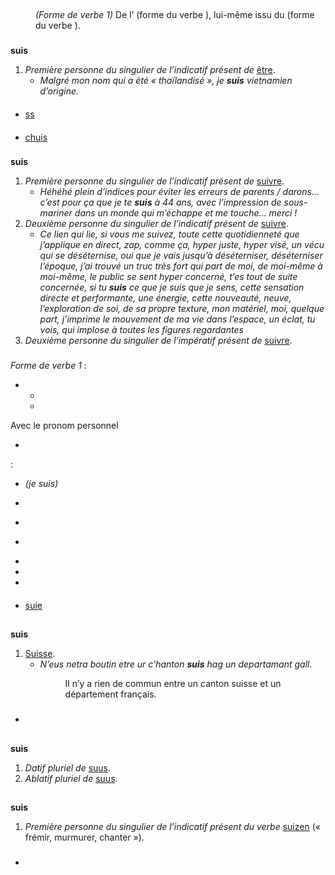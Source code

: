 {{voir|ŝuis|Suis}}

== {{langue|fr}} ==
=== {{S|étymologie}} ===
: ''(Forme de verbe 1)'' De l’{{étyl|fro|fr|suis}} (forme du verbe ''{{lien|estre|fro}}''), lui-même issu du {{étyl|la|fr|sum}} (forme du verbe ''{{lien|esse|la}}'').

=== {{S|verbe|fr|flexion|num=1}} ===
{{fr-verbe-flexion|être|grp=3|ind.p.1s=oui}}
'''suis''' {{pron|sɥi|fr}}
# ''Première personne du singulier de l’indicatif présent de'' [[être]].
#* ''Malgré mon nom qui a été « thaïlandisé », je '''suis''' vietnamien d’origine.'' {{source|Jean-Claude Darrigaud, ''Les enfants du Mékong'', 1989}}

==== {{S|abréviations}} ====
* [[ss]]

==== {{S|dérivés}} ====
* [[chuis]]

=== {{S|verbe|fr|flexion|num=2}} ===
{{fr-verbe-flexion|suivre|grp=3|ind.p.1s=oui|ind.p.2s=oui|imp.p.2s=oui}}
'''suis''' {{pron|sɥi|fr}}
# ''Première personne du singulier de l’indicatif présent de'' [[suivre]].
#* ''Héhéhé plein d’indices pour éviter les erreurs de parents / darons… c’est pour ça que je te '''suis''' à 44 ans, avec l’impression de sous-mariner dans un monde qui m’échappe et me touche… merci !'' {{source|Livio Bernardo, ''La Vie moderne'', 2019, page 52}}
# ''Deuxième personne du singulier de l’indicatif présent de'' [[suivre]].
#* ''Ce lien qui lie, si vous me suivez, toute cette quotidienneté que j’applique en direct, zap, comme ça, hyper juste, hyper visé, un vécu qui se déséternise, oui que je vais jusqu’à déséterniser, déséterniser l’époque, j’ai trouvé un truc très fort qui part de moi, de moi-même à moi-même, le public se sent hyper concerné, t’es tout de suite concernée, si tu '''suis''' ce que je suis que je sens, cette sensation directe et performante, une énergie, cette nouveauté, neuve, l’exploration de soi, de sa propre texture, mon matériel, moi, quelque part, j’imprime le mouvement de ma vie dans l’espace, un éclat, tu vois, qui implose à toutes les figures regardantes'' {{source|Pierre-Louis Péclat, ''Pathos'', 2004, pages 18-19}}
# ''Deuxième personne du singulier de l’impératif présent de'' [[suivre]].

=== {{S|prononciation}} ===
''Forme de verbe 1'' :
* {{pron|sɥi|fr}}
** {{écouter|lang=fr|France (Brétigny-sur-Orge)|sɥi|audio=LL-Q150 (fra)-Pamputt-suis.wav}}
** {{écouter|France (Lyon)|sɥi|lang=fr|audio=LL-Q150 (fra)-Lyokoï-suis.wav}}
Avec le pronom personnel 
* {{Belgique|nocat=1}} {{pron|swi|be}} 
''{{lien|je|fr}}'' :
* {{standard|nocat=1}} {{pron|ʒə sɥi|fr}} ''(je suis)''
{{informel|nocat=1}}
* {{pron|ʃɥi|fr}}
* {{Belgique|nocat=1}} {{pron|ʃwi|fr}}
* {{Canada|nocat=1}} {{pron|ʃy|fr}}
* {{écouter|lang=fr|France (Vosges)||audio=LL-Q150 (fra)-Poslovitch-suis.wav}}
* {{écouter|lang=fr|France (Cesseras)||audio=LL-Q150 (fra)-Guilhelma-suis.wav}}
* {{écouter|lang=fr|France||audio=LL-Q150 (fra)-Mecanautes-suis.wav}}

==== {{S|homophones|fr}} ====
* [[suie]]

=== {{S|anagrammes}} ===
{{voir anagrammes|fr}}

== {{langue|br}} ==
=== {{S|étymologie}} ===
: {{ébauche-étym|br}}

=== {{S|adjectif|br}} ===
'''suis''' {{pron|ˈsɥisː|br}}
# [[suisse#Adjectif|Suisse]].
#* ''N’eus netra boutin etre ur cʼhanton '''suis''' hag un departamant gall.'' {{source|''Notennoù politikel (12), Framm ar riezoù.'', in ''Emsav'', n{{e|o}} 39, mars 1970}}
#*: Il n’y a rien de commun entre un canton suisse et un département français.

=== {{S|références}} ===
* {{R:Ménard|p=1280b}}

== {{langue|la}} ==
=== {{S|adjectif possessif|la|flexion}} ===
'''suis''' {{pron||la}}
# ''Datif pluriel de'' [[suus#la-adj-pos|suus]].
# ''Ablatif pluriel de'' [[suus#la-adj-pos|suus]].

== {{langue|nl}} ==
=== {{S|étymologie}} ===
: {{ébauche-étym|nl}}

=== {{S|verbe|nl|flexion}} ===
'''suis''' {{pron||nl}}
# ''Première personne du singulier de l’indicatif présent du verbe'' [[suizen]] (« frémir, murmurer, chanter »).

=== {{S|prononciation}} ===
* {{écouter|||lang=nl|audio=Nl-suis.ogg}}
